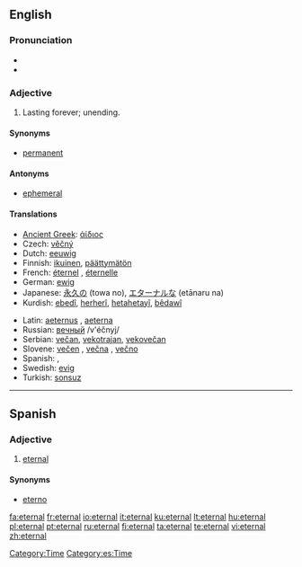 ==English==

===Pronunciation===
* {{audio|en-us-eternal.ogg|Audio (US)}}
* {{rhymes|ɜː(r)nəl}}

===Adjective===
{{en-adj|-}}

# Lasting forever; unending.

====Synonyms====
* [[permanent]]

====Antonyms====
* [[ephemeral]]

====Translations====
{{trans-top|lasting forever}}
* [[Ancient Greek]]: [[άίδιος]]
* Czech: [[věčný]] {{m}}
* Dutch: [[eeuwig]]
* Finnish: [[ikuinen]], [[päättymätön]]
* French: [[éternel]] {{m}}, [[éternelle]] {{f}}
* German: [[ewig]]
* Japanese: [[永久]]の (towa no), [[エターナル]]な (etānaru na)
* Kurdish: [[ebedî]], [[herherî]], [[hetahetayî]], [[bêdawî]]
{{trans-mid}}
* Latin: [[aeternus]] {{m}}, [[aeterna]] {{f}}
* Russian: [[вечный]] /v'éčnyj/
* Serbian: [[večan]], [[vekotrajan]], [[vekovečan]]
* Slovene: [[večen]] {{m}}, [[večna]] {{f}}, [[večno]] {{n}}
* Spanish: {{t|es|eterno}}, {{t|es|eternal}}
* Swedish: [[evig]]
* Turkish: [[sonsuz]]
{{trans-bottom}}

[[Category:Time]]

----

==Spanish==

===Adjective===
{{es-adj}}

# [[#English|eternal]]

====Synonyms====
* [[eterno]]

[[Category:es:Time]]

[[fa:eternal]]
[[fr:eternal]]
[[io:eternal]]
[[it:eternal]]
[[ku:eternal]]
[[lt:eternal]]
[[hu:eternal]]
[[pl:eternal]]
[[pt:eternal]]
[[ru:eternal]]
[[fi:eternal]]
[[ta:eternal]]
[[te:eternal]]
[[vi:eternal]]
[[zh:eternal]]